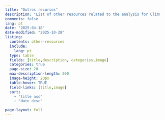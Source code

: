 ```yaml
---
title: "Outros recursos"
description: "List of other resources related to the analysis for Climate Change, Decent Work and Workers Health"
comments: false
lang: pt
date: "2025-04-18"
date-modified: "2025-10-28"
listing:
  contents: other-resources
  include:
    lang: pt
  type: table
  fields: [title,description, categories,image]
  categories: true
  page-size: 20
  max-description-length: 200
  image-height: 20px
  table-hover: TRUE
  field-links: [title,image]
  sort:
    - "title asc"
    - "date desc"

page-layout: full    
---
```


